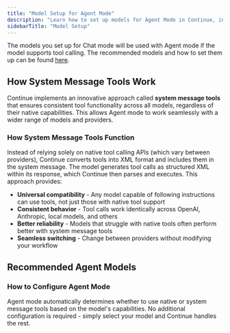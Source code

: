 ```yaml
---
title: "Model Setup for Agent Mode"
description: "Learn how to set up models for Agent Mode in Continue, including recommended models and configuration options for optimal performance"
sidebarTitle: "Model Setup"
---
```


The models you set up for Chat mode will be used with Agent mode if the model supports tool calling. The recommended models and how to set them up can be found [here](/features/chat/model-setup).

## How System Message Tools Work

Continue implements an innovative approach called **system message tools** that ensures consistent tool functionality across all models, regardless of their native capabilities. This allows Agent mode to work seamlessly with a wider range of models and providers.

### How System Message Tools Function

Instead of relying solely on native tool calling APIs (which vary between providers), Continue converts tools into XML format and includes them in the system message. The model generates tool calls as structured XML within its response, which Continue then parses and executes. This approach provides:

- **Universal compatibility** - Any model capable of following instructions can use tools, not just those with native tool support
- **Consistent behavior** - Tool calls work identically across OpenAI, Anthropic, local models, and others
- **Better reliability** - Models that struggle with native tools often perform better with system message tools
- **Seamless switching** - Change between providers without modifying your workflow

## Recommended Agent Models

<ModelRecommendations role="all" />

### How to Configure Agent Mode

Agent mode automatically determines whether to use native or system message tools based on the model's capabilities. No additional configuration is required - simply select your model and Continue handles the rest.

